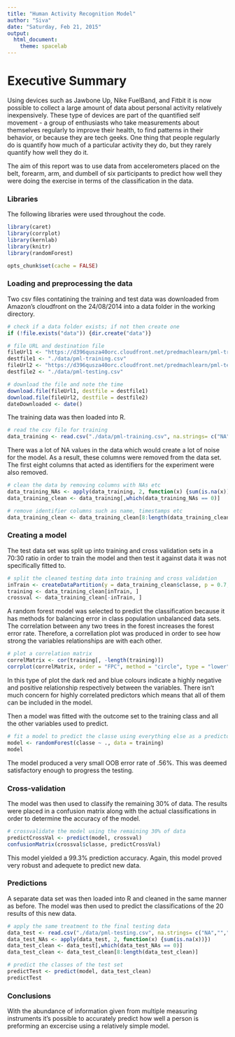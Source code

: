 ```yaml
---
title: "Human Activity Recognition Model"
author: "Siva"
date: "Saturday, Feb 21, 2015"
output:
  html_document:
    theme: spacelab
---
```

# Executive Summary
Using devices such as Jawbone Up, Nike FuelBand, and Fitbit it is now possible to collect a large amount of data about personal activity relatively inexpensively. These type of devices are part of the quantified self movement - a group of enthusiasts who take measurements about themselves regularly to improve their health, to find patterns in their behavior, or because they are tech geeks. One thing that people regularly do is quantify how much of a particular activity they do, but they rarely quantify how well they do it. 

The aim of this report was to use data from accelerometers placed on the belt, forearm, arm, and dumbell of six participants to predict how well they were doing the exercise in terms of the classification in the data. 

### Libraries
The following libraries were used throughout the code.
```r
library(caret)
library(corrplot)
library(kernlab)
library(knitr)
library(randomForest)
```
```r
opts_chunk$set(cache = FALSE)
```

### Loading and preprocessing the data
Two csv files contatining the training and test data was downloaded from Amazon's cloudfront on the 24/08/2014 into a data folder in the working directory. 

```r
# check if a data folder exists; if not then create one
if (!file.exists("data")) {dir.create("data")}

# file URL and destination file
fileUrl1 <- "https://d396qusza40orc.cloudfront.net/predmachlearn/pml-training.csv"
destfile1 <- "./data/pml-training.csv"
fileUrl2 <- "https://d396qusza40orc.cloudfront.net/predmachlearn/pml-testing.csv"
destfile2 <- "./data/pml-testing.csv"

# download the file and note the time
download.file(fileUrl1, destfile = destfile1)
download.file(fileUrl2, destfile = destfile2)
dateDownloaded <- date()
```

The training data was then loaded into R.

```r
# read the csv file for training 
data_training <- read.csv("./data/pml-training.csv", na.strings= c("NA",""," "))
```

There was a lot of NA values in the data which would create a lot of noise for the model. As a result, these columns were removed from the data set. The first eight columns that acted as identifiers for the experiment were also removed.

```r
# clean the data by removing columns with NAs etc
data_training_NAs <- apply(data_training, 2, function(x) {sum(is.na(x))})
data_training_clean <- data_training[,which(data_training_NAs == 0)]

# remove identifier columns such as name, timestamps etc
data_training_clean <- data_training_clean[8:length(data_training_clean)]
```

### Creating a model
The test data set was split up into training and cross validation sets in a 70:30 ratio in order to train the model and then test it against data it was not specifically fitted to.

```r
# split the cleaned testing data into training and cross validation
inTrain <- createDataPartition(y = data_training_clean$classe, p = 0.7, list = FALSE)
training <- data_training_clean[inTrain, ]
crossval <- data_training_clean[-inTrain, ]
```

A random forest model was selected to predict the classification because it has methods for balancing error in class population unbalanced data sets. The correlation between any two trees in the forest increases the forest error rate. Therefore, a correllation plot was produced in order to see how strong the variables relationships are with each other.

```r
# plot a correlation matrix
correlMatrix <- cor(training[, -length(training)])
corrplot(correlMatrix, order = "FPC", method = "circle", type = "lower", tl.cex = 0.8,  tl.col = rgb(0, 0, 0))
```

In this type of plot the dark red and blue colours indicate a highly negative and positive relationship respectively between the variables. There isn't much concern for highly correlated predictors which means that all of them can be included in the model.

Then a model was fitted with the outcome set to the training class and all the other variables used to predict.

```r
# fit a model to predict the classe using everything else as a predictor
model <- randomForest(classe ~ ., data = training)
model
```

The model produced a very small OOB error rate of .56%. This was deemed satisfactory enough to progress the testing.

### Cross-validation
The model was then used to classify the remaining 30% of data. The results were placed in a confusion matrix along with the actual classifications in order to determine the accuracy of the model.

```r
# crossvalidate the model using the remaining 30% of data
predictCrossVal <- predict(model, crossval)
confusionMatrix(crossval$classe, predictCrossVal)
```

This model yielded a 99.3% prediction accuracy. Again, this model proved very robust and adequete to predict new data.

### Predictions
A separate data set was then loaded into R and cleaned in the same manner as before. The model was then used to predict the classifications of the 20 results of this new data.

```r
# apply the same treatment to the final testing data
data_test <- read.csv("./data/pml-testing.csv", na.strings= c("NA",""," "))
data_test_NAs <- apply(data_test, 2, function(x) {sum(is.na(x))})
data_test_clean <- data_test[,which(data_test_NAs == 0)]
data_test_clean <- data_test_clean[8:length(data_test_clean)]

# predict the classes of the test set
predictTest <- predict(model, data_test_clean)
predictTest
```

### Conclusions
With the abundance of information given from multiple measuring instruments it's possible to accurately predict how well a person is preforming an excercise using a relatively simple model. 